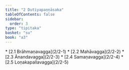 ```yaml
---
title: "2 Dutiyapaṇṇāsaka"
tableOfContents: false
sidebar:
  order: 3
type: "tipitaka"
basket: "su"
book: "a3"
---
```



<DynamicBreadcrumb />



<TableOfContents book="a3" section="2">
* [2.1 Brāhmaṇavagga](2/2-1)
* [2.2 Mahāvagga](2/2-2)
* [2.3 Ānandavagga](2/2-3)
* [2.4 Samaṇavagga](2/2-4)
* [2.5 Loṇakapallavagga](2/2-5)
</TableOfContents>